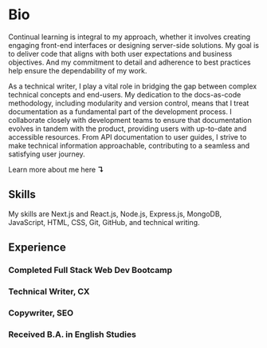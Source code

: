 
# Bio

Continual learning is integral to my approach, whether it involves creating engaging front-end interfaces or designing server-side solutions.
My goal is to deliver code that aligns with both user expectations and business objectives.
And my commitment to detail and adherence to best practices help ensure the dependability of my work.

<GithubStatsCard />

As a technical writer, I play a vital role in bridging the gap between complex technical concepts and end-users.
My dedication to the docs-as-code methodology, including modularity and version control, means that I treat documentation as a fundamental part of the development process.
I collaborate closely with development teams to ensure that documentation evolves in tandem with the product, providing users with up-to-date and accessible resources.
From API documentation to user guides, I strive to make technical information approachable, contributing to a seamless and satisfying user journey.

Learn more about me here **↴**

<ContactArray />

## Skills

My skills are Next.js and React.js, Node.js, Express.js, MongoDB, JavaScript, HTML, CSS, Git, GitHub, and technical writing.

<GithubStatsCard variant="lang" />

## Experience

### Completed Full Stack Web Dev Bootcamp

### Technical Writer, CX

### Copywriter, SEO

### Received B.A. in English Studies
